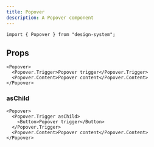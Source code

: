 ```yaml
---
title: Popover
description: A Popover component
---
```


```tsx
import { Popover } from "design-system";
```

## Props

<PropsTable types={types} />

```tsx expand=true live=true
<Popover>
  <Popover.Trigger>Popover trigger</Popover.Trigger>
  <Popover.Content>Popover content</Popover.Content>
</Popover>
```

### asChild

```tsx expand=true live=true
<Popover>
  <Popover.Trigger asChild>
    <Button>Popover trigger</Button>
  </Popover.Trigger>
  <Popover.Content>Popover content</Popover.Content>
</Popover>
```
